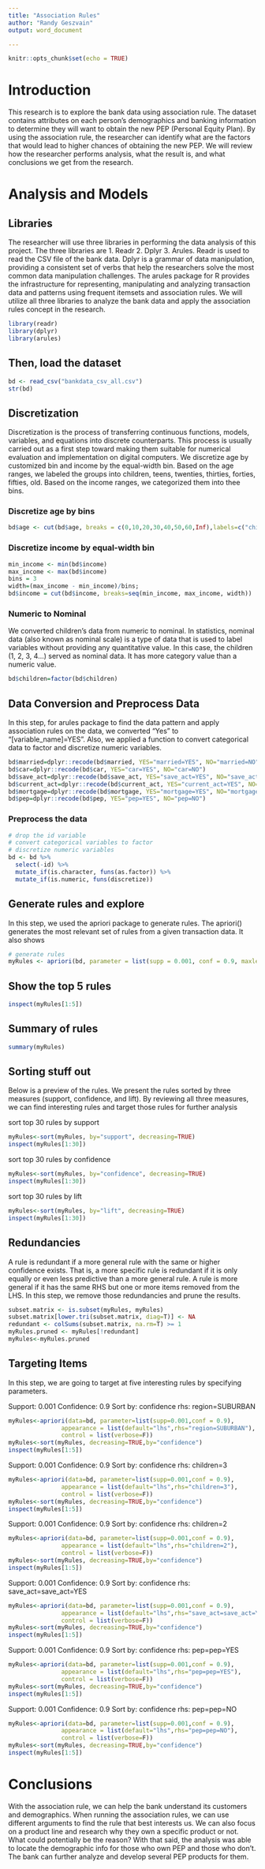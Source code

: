 ```yaml
---
title: "Association Rules"
author: "Randy Geszvain"
output: word_document

---
```


```r
knitr::opts_chunk$set(echo = TRUE)
```

# Introduction
This research is to explore the bank data using association rule. The dataset contains attributes on each person's demographics and banking information to determine they will want to obtain the new PEP (Personal Equity Plan). By using the association rule, the researcher can identify what are the factors that would lead to higher chances of obtaining the new PEP. We will review how the researcher performs analysis, what the result is, and what conclusions we get from the research.

# Analysis and Models

## Libraries
The researcher will use three libraries in performing the data analysis of this project. The three libraries are 1. Readr 2. Dplyr 3. Arules. Readr is used to read the CSV file of the bank data. Dplyr is a grammar of data manipulation, providing a consistent set of verbs that help the researchers solve the most common data manipulation challenges. The arules package for R provides the infrastructure for representing, manipulating and analyzing transaction data and patterns using frequent itemsets and association rules. We will utilize all three libraries to analyze the bank data and apply the association rules concept in the research.

```r
library(readr)
library(dplyr)
library(arules)
```

## Then, load the dataset
```r
bd <- read_csv("bankdata_csv_all.csv")
str(bd)
```

## Discretization
Discretization is the process of transferring continuous functions, models, variables, and equations into discrete counterparts. This process is usually carried out as a first step toward making them suitable for numerical evaluation and implementation on digital computers. We discretize age by customized bin and income by the equal-width bin. Based on the age ranges, we labeled the groups into children, teens, twenties, thirties, forties, fifties, old. Based on the income ranges, we categorized them into thee bins. 

### Discretize age by bins

```r
bd$age <- cut(bd$age, breaks = c(0,10,20,30,40,50,60,Inf),labels=c("child","teens","twenties","thirties","fourties","fifties","old"))
```

### Discretize income by equal-width bin

```r
min_income <- min(bd$income)
max_income <- max(bd$income)
bins = 3 
width=(max_income - min_income)/bins;
bd$income = cut(bd$income, breaks=seq(min_income, max_income, width))
```

### Numeric to Nominal
We converted children's data from numeric to nominal. In statistics, nominal data (also known as nominal scale) is a type of data that is used to label variables without providing any quantitative value. In this case, the children (1, 2, 3, 4…) served as nominal data. It has more category value than a numeric value.


```r
bd$children=factor(bd$children)
```

## Data Conversion and Preprocess Data
In this step, for arules package to find the data pattern and apply association rules on the data, we converted "Yes" to "[variable_name]=YES”. Also, we applied a function to convert categorical data to factor and discretize numeric variables. 

```r
bd$married=dplyr::recode(bd$married, YES="married=YES", NO="married=NO")
bd$car=dplyr::recode(bd$car, YES="car=YES", NO="car=NO")
bd$save_act=dplyr::recode(bd$save_act, YES="save_act=YES", NO="save_act=NO")
bd$current_act=dplyr::recode(bd$current_act, YES="current_act=YES", NO="current_act=NO")
bd$mortgage=dplyr::recode(bd$mortgage, YES="mortgage=YES", NO="mortgage=NO")
bd$pep=dplyr::recode(bd$pep, YES="pep=YES", NO="pep=NO")
```

### Preprocess the data

```r
# drop the id variable
# convert categorical variables to factor
# discretize numeric variables
bd <- bd %>% 
  select(-id) %>% 
  mutate_if(is.character, funs(as.factor)) %>% 
  mutate_if(is.numeric, funs(discretize))
```

## Generate rules and explore
In this step, we used the apriori package to generate rules. The apriori() generates the most relevant set of rules from a given transaction data. It also shows 

```r
# generate rules
myRules <- apriori(bd, parameter = list(supp = 0.001, conf = 0.9, maxlen = 4))
```

## Show the top 5 rules

```r
inspect(myRules[1:5])
```

## Summary of rules

```r
summary(myRules)
```

## Sorting stuff out
Below is a preview of the rules. We present the rules sorted by three measures (support, confidence, and lift). By reviewing all three measures, we can find interesting rules and target those rules for further analysis 

sort top 30 rules by support

```r
myRules<-sort(myRules, by="support", decreasing=TRUE)
inspect(myRules[1:30])
```

sort top 30 rules by confidence

```r
myRules<-sort(myRules, by="confidence", decreasing=TRUE)
inspect(myRules[1:30])
```

sort top 30 rules by lift

```r
myRules<-sort(myRules, by="lift", decreasing=TRUE)
inspect(myRules[1:30])
```

## Redundancies
A rule is redundant if a more general rule with the same or higher confidence exists. That is, a more specific rule is redundant if it is only equally or even less predictive than a more general rule. A rule is more general if it has the same RHS but one or more items removed from the LHS. In this step, we remove those redundancies and prune the results.


```r
subset.matrix <- is.subset(myRules, myRules)
subset.matrix[lower.tri(subset.matrix, diag=T)] <- NA
redundant <- colSums(subset.matrix, na.rm=T) >= 1
myRules.pruned <- myRules[!redundant]
myRules<-myRules.pruned
```

## Targeting Items
In this step, we are going to target at five interesting rules by specifying parameters.

Support: 0.001
Confidence: 0.9
Sort by: confidence
rhs: region=SUBURBAN

```r
myRules<-apriori(data=bd, parameter=list(supp=0.001,conf = 0.9), 
               appearance = list(default="lhs",rhs="region=SUBURBAN"),
               control = list(verbose=F))
myRules<-sort(myRules, decreasing=TRUE,by="confidence")
inspect(myRules[1:5])
```


Support: 0.001
Confidence: 0.9
Sort by: confidence
rhs: children=3

```r
myRules<-apriori(data=bd, parameter=list(supp=0.001,conf = 0.9), 
               appearance = list(default="lhs",rhs="children=3"),
               control = list(verbose=F))
myRules<-sort(myRules, decreasing=TRUE,by="confidence")
inspect(myRules[1:5])
```

Support: 0.001
Confidence: 0.9
Sort by: confidence
rhs: children=2

```r
myRules<-apriori(data=bd, parameter=list(supp=0.001,conf = 0.9), 
               appearance = list(default="lhs",rhs="children=2"),
               control = list(verbose=F))
myRules<-sort(myRules, decreasing=TRUE,by="confidence")
inspect(myRules[1:5])
```

Support: 0.001
Confidence: 0.9
Sort by: confidence
rhs: save_act=save_act=YES

```r
myRules<-apriori(data=bd, parameter=list(supp=0.001,conf = 0.9), 
               appearance = list(default="lhs",rhs="save_act=save_act=YES"),
               control = list(verbose=F))
myRules<-sort(myRules, decreasing=TRUE,by="confidence")
inspect(myRules[1:5])
```

Support: 0.001
Confidence: 0.9
Sort by: confidence
rhs: pep=pep=YES

```r
myRules<-apriori(data=bd, parameter=list(supp=0.001,conf = 0.9), 
               appearance = list(default="lhs",rhs="pep=pep=YES"),
               control = list(verbose=F))
myRules<-sort(myRules, decreasing=TRUE,by="confidence")
inspect(myRules[1:5])
```

Support: 0.001
Confidence: 0.9
Sort by: confidence
rhs: pep=pep=NO

```r
myRules<-apriori(data=bd, parameter=list(supp=0.001,conf = 0.9), 
               appearance = list(default="lhs",rhs="pep=pep=NO"),
               control = list(verbose=F))
myRules<-sort(myRules, decreasing=TRUE,by="confidence")
inspect(myRules[1:5])
```

# Conclusions

With the association rule, we can help the bank understand its customers and demographics. When running the association rules, we can use different arguments to find the rule that best interests us. We can also focus on a product line and research why they own a specific product or not. What could potentially be the reason? With that said, the analysis was able to locate the demographic info for those who own PEP and those who don’t. The bank can further analyze and develop several PEP products for them.

